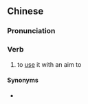 ==Chinese==
{{zh-forms}}

===Pronunciation===
{{zh-pron
|c=jung6 lei4,jung6 lai4
|cat=v
}}

===Verb===
{{zh-verb}}

# {{lb|zh|Cantonese}} to [[use]] it with an aim to
#: {{zh-x|我 想 攀登 火山，執 塊 石頭 用嚟 煎蛋|I want to climb a volcano, get a rock, and '''use it to''' fry an egg|C|ref={{w|zh:許冠傑|許冠傑}}, {{lang|zh|最緊要好玩}}}}

====Synonyms====
* {{zh-l|用來}}